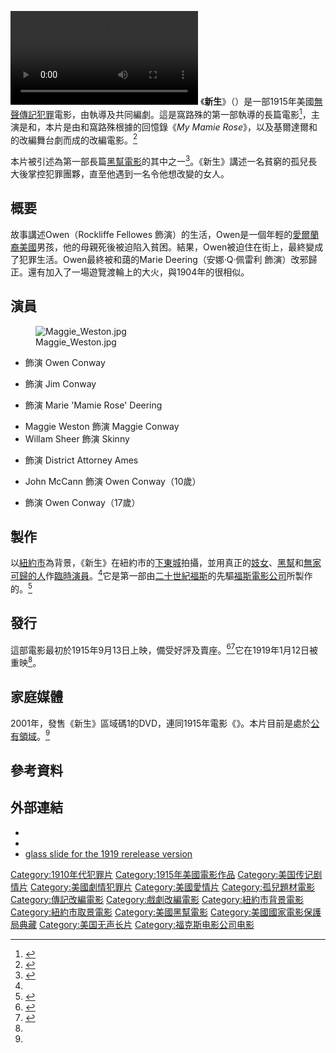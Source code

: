 {{Expand language|time=2017-01-08T06:48:33+00:00}}
{{noteTA
|G1=Show
}}
{{Infobox film
| name           = 新生
| original_name  = ''Regeneration''
| image          = Anna Q. Nilsson in Regeneration.jpg
| image_size     =
| caption        = {{link-en|安娜·Q·佩雷利|Anna Q. Nilsson}}和William Sheer
| director       = {{link-en|魯爾·窩路殊|Raoul Walsh}}
| producer       = {{link-en|威廉·福克斯 (監製)|William Fox (producer)|威廉·福克斯}}
| based_on       = 《''My Mamie Rose''》{{small|（回憶錄）}}<br />作者：{{link-en|歐文·基爾達爾|Owen Kildare|歐文·弗勞利·基爾達爾}}<br />《''The Regeneration''》{{small|（舞台劇）}}<br />劇作家：{{link-en|沃爾特·C·哈克特|Walter C. Hackett}}和歐文·弗勞利·基爾達爾
| writer         = {{link-en|卡爾·哈博|Carl Harbaugh}}<br />魯爾·窩路殊
| starring       = {{link-en|Rockliffe Fellowes|Rockliffe Fellowes}}<br />{{link-en|安娜·Q·佩雷利|Anna Q. Nilsson}}<br />{{link-en|詹姆斯·馬庫斯 (美國演員)|James Marcus (American actor)|詹姆斯·A·馬庫斯}}<br />{{link-en|卡爾·哈博|Carl Harbaugh}}
| cinematography = {{link-en|喬治·班諾特|Georges Benoît}}
| editing        =
| distributor    = [[二十世紀福斯|福斯電影公司]]
| released       = {{Film date|1915|09|13}}
| runtime        = 72分鐘
| country        = 美國
| language       = [[無聲電影|無聲電影]]<br />[[英語|英語]]交互字幕
| budget         =
}}
[[File:Regeneration_(1915).webm|thumb]]
《'''新生'''》（{{lang-en|'''''Regeneration'''''}}）是一部1915年美國[[無聲電影|無聲]][[傳記片|傳記]][[犯罪片|犯罪]]電影，由{{link-en|魯爾·窩路殊|Raoul Walsh}}執導及共同編劇。這是窩路殊的第一部執導的長篇電影<ref name=mcdannell>{{cite book|title=''Catholics in the Movies''|url=https://archive.org/details/catholicsmovies00mcda|date=2008|publisher=Oxford University Press|isbn=0-195-30656-2|page=[https://archive.org/details/catholicsmovies00mcda/page/n52 38]|editor=McDannell, Colleen |language = en}}</ref>，主演是{{link-en|Rockliffe Fellowes|Rockliffe Fellowes}}和{{link-en|安娜·Q·佩雷利|Anna Q. Nilsson}}，本片是由{{link-en|卡爾·哈博|Carl Harbaugh}}和窩路殊根據{{link-en|歐文·基爾達爾|Owen Kildare|歐文·弗勞利·基爾達爾}}的回憶錄《''My Mamie Rose''》，以及基爾達爾和{{link-en|沃爾特·C·哈克特|Walter C. Hackett}}的改編舞台劇而成的改編電影。<ref>{{cite book|last=Solomon|first=Aubrey|title=''The Fox Film Corporation'', 1915-1935: A History and Filmography|date=2011|publisher=McFarland|isbn=0-786-48610-4|page=229 |language = en}}</ref>

本片被引述為第一部長篇[[黑幫電影|黑幫電影]]的其中之一<ref>{{cite book|last=Hahn Rafter|first=Nicole|title=''Shots in the Mirror: Crime Films and Society''|date=2006|publisher=Oxford University Press|isbn=0-195-17506-9|page=23 |language = en}}</ref>。《新生》講述一名貧窮的孤兒長大後掌控犯罪團夥，直至他遇到一名令他想改變的女人。

== 概要 ==
故事講述Owen（Rockliffe Fellowes 飾演）的生活，Owen是一個年輕的[[愛爾蘭裔美國人|愛爾蘭裔美國]]男孩，他的母親死後被迫陷入貧困。結果，Owen被迫住在街上，最終變成了犯罪生活。Owen最終被和藹的Marie Deering（安娜·Q·佩雷利 飾演）改邪歸正。還有加入了一場遊覽渡輪上的大火，與1904年的{{link-en|斯洛昆將軍號|PS General Slocum|斯洛昆將軍號災難}}很相似。

== 演員 ==
[[File:Maggie_Weston.jpg|right]]
* {{link-en|Rockliffe Fellowes|Rockliffe Fellowes}} 飾演 Owen Conway
* {{link-en|詹姆斯·馬庫斯 (美國演員)|James Marcus (American actor)|詹姆斯·A·馬庫斯}} 飾演 Jim Conway
* {{link-en|安娜·Q·佩雷利|Anna Q. Nilsson}} 飾演 Marie 'Mamie Rose' Deering
* Maggie Weston 飾演 Maggie Conway
* Willam Sheer 飾演 Skinny
* {{link-en|卡爾·哈博|Carl Harbaugh}} 飾演 District Attorney Ames
* John McCann 飾演 Owen Conway（10歲）
* {{link-en|哈里·麥考伊|Harry McCoy}} 飾演 Owen Conway（17歲）

== 製作 ==
以[[紐約市|紐約市]]為背景，《新生》在紐約市的[[下東城|下東城]]拍攝，並用真正的[[性交易|妓女]]、[[黑幫|黑幫]]和[[露宿者|無家可歸的人]]作[[臨時演員|臨時演員]]。<ref name=finler />它是第一部由[[二十世紀福斯|二十世紀福斯]]的先驅[[二十世紀福斯|福斯電影公司]]所製作的。<ref name=silentera>{{Cite web |url = http://www.silentera.com/PSFL/data/R/Regeneration1915.html |title = Regeneration |publisher = silentera.com |language = en |access-date = 2017-02-16 |archive-date = 2019-06-26 |archive-url = https://web.archive.org/web/20190626134847/http://www.silentera.com/PSFL/data/R/Regeneration1915.html |dead-url = no }}</ref>

== 發行 ==
這部電影最初於1915年9月13日上映，備受好評及賣座。<ref name=finler>{{cite book |last=Finler |first=Joel Waldo |title=''Movie Directors Story'' |url=https://archive.org/details/moviedirectorsst0000finl |date=1986 |publisher=Random House Value Publishing |isbn=0-517-48079-4 |page=[https://archive.org/details/moviedirectorsst0000finl/page/80 80] |language = en}}</ref><ref>{{cite book |last=Moss |first=Marilyn Ann |title=''Raoul Walsh: The True Adventures of Hollywood's Legendary Director'' |date=2013 |publisher=The University Press of Kentucky |isbn=0-813-14444-2 |page=50 |language = en}}</ref>它在1919年1月12日被重映<ref name=silentera />。

== 家庭媒體 ==
2001年，{{link-en|Image Entertainment|Image Entertainment}}發售《新生》區域碼1的DVD，連同1915年電影《''{{link-en|Young Romance (film)|Young Romance (film)|Young Romance}}''》。本片目前是處於[[公有領域|公有領域]]。<ref name=silentera />

== 參考資料 ==
{{reflist}}

== 外部連結 ==
*{{IMDb title|id=0005960|title=Regeneration}}
*{{allmovie|107547|synopsis}}
*[http://www.worthpoint.com/worthopedia/william-fox-regeneration-glass-movie-417063904 glass slide for the 1919 rerelease version] {{Wayback|url=http://www.worthpoint.com/worthopedia/william-fox-regeneration-glass-movie-417063904 |date=20171201131506 }}

{{DEFAULTSORT:Regeneration}}
[[Category:1910年代犯罪片|Category:1910年代犯罪片]]
[[Category:1915年美國電影作品|Category:1915年美國電影作品]]
[[Category:美国传记剧情片|Category:美国传记剧情片]]
[[Category:美國劇情犯罪片|Category:美國劇情犯罪片]]
[[Category:美國愛情片|Category:美國愛情片]]
[[Category:孤兒題材電影|Category:孤兒題材電影]]
[[Category:傳記改編電影|Category:傳記改編電影]]
[[Category:戲劇改編電影|Category:戲劇改編電影]]
[[Category:紐約市背景電影|Category:紐約市背景電影]]
[[Category:紐約市取景電影|Category:紐約市取景電影]]
[[Category:美國黑幫電影|Category:美國黑幫電影]]
[[Category:美國國家電影保護局典藏|Category:美國國家電影保護局典藏]]
[[Category:美国无声长片|Category:美国无声长片]]
[[Category:福克斯电影公司电影|Category:福克斯电影公司电影]]